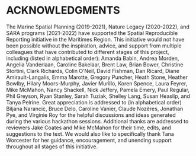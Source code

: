 # ACKNOWLEDGMENTS

The Marine Spatial Planning (2019-2021), Nature Legacy (2020-2022), and SARA programs (2021-2022) have supported the Spatial Reproducible Reporting initiative in the Maritimes Region. This initiative would not have been possible without the inspiration, advice, and support from multiple colleagues that have contributed to different stages of this project, including  (listed in alphabetical order): Amanda Babin, Andrea Morden, Angelia Vanderlaan, Caroline Bakelaar, Brent Law, Brian Bower, Christine Stortini, Clark Richards, Colin O’Neil, David Fishman, Dan Ricard, Diane Amirault-Langalis, Emma Marotte, Gregory Puncher, Heath Stone, Heather Bowlby, Hilary Moors-Murphy, Javier Murillo, Koren Spence, Laura Feyrer, Mike McMahon, Nancy Shackell, Nick Jeffery, Pamela Emery, Paul Regular, Phil Greyson, Ryan Stanley, Sarah Tuziak, Shelley Lang, Susan Heaslip, and Tanya Pelrine. Great appreciation is addressed to (in alphabetical order) Biljana Narancic, Bruce Delo, Caroline Vanier, Claude Nozères, Jonathan Pye, and Virginie Roy for the helpful discussions and ideas generated during the various hackathon sessions. Additional thanks are addressed to reviewers Jake Coates and Mike McMahon for their time, edits, and suggestions to the text. We would also like to specifically thank Tana Worcester for her guidance, encouragement, and unending support throughout all stages of this initiative.
\pagebreak